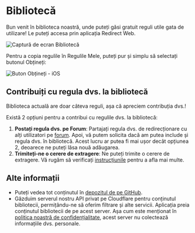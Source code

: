 # Bibliotecă

Bun venit în biblioteca noastră, unde puteți găsi gratuit reguli utile gata de utilizare! Le puteți accesa prin aplicația Redirect Web.

![Captură de ecran Bibliotecă](/img/library-screenshot.webp)

Pentru a copia regulile în Regulile Mele, puteți pur și simplu să selectați butonul Obțineți:

![Buton Obțineți - iOS](/img/library-get-button-ios.gif)

## Contribuiți cu regula dvs. la bibliotecă

Biblioteca actuală are doar câteva reguli, așa că apreciem contribuția dvs.!

Există 2 opțiuni pentru a contribui cu regulile dvs. la bibliotecă:

1. **Postați regula dvs. pe Forum**: Partajați regula dvs. de redirecționare cu alți utilizatori pe [forum](https://github.com/mshibanami/redirect-web/discussions/categories/redirect-rules). Apoi, vă putem solicita dacă am putea include și regula dvs. în bibliotecă. Acest lucru ar putea fi mai ușor decât opțiunea 2, deoarece ne puteți lăsa nouă adăugarea.
2. **Trimiteți-ne o cerere de extragere**: Ne puteți trimite o cerere de extragere. Vă rugăm să verificați [instrucțiunile](https://github.com/mshibanami/redirect-web/tree/main/library) pentru a afla mai multe.

## Alte informații

- Puteți vedea tot conținutul în [depozitul de pe GitHub](https://github.com/mshibanami/redirect-web/tree/main/library).
- Găzduim serverul nostru API privat pe Cloudflare pentru conținutul bibliotecii, permițându-ne să oferim filtrare și alte servicii. Aplicația preia conținutul bibliotecii de pe acest server. Așa cum este menționat în [politica noastră de confidențialitate](/privacy-policy.mdx), acest server nu colectează informațiile dvs. personale.
